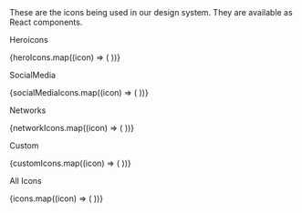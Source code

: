


<Meta title="Styles/Icons" />

<Title>Icons</Title>
These are the icons being used in our design system. They are available as React components.

<Subtitle>Heroicons</Subtitle>

<IconGallery>
  {heroIcons.map((icon) => (
    <IconItem key={icon} name={icon}>
      <Icon type={icon} />
    </IconItem>
  ))}
</IconGallery>

<Subtitle>SocialMedia</Subtitle>

<IconGallery>
  {socialMediaIcons.map((icon) => (
    <IconItem key={icon} name={icon}>
      <Icon type={icon} />
    </IconItem>
  ))}
</IconGallery>

<Subtitle>Networks</Subtitle>

<IconGallery>
  {networkIcons.map((icon) => (
    <IconItem key={icon} name={icon}>
      <Icon type={icon} />
    </IconItem>
  ))}
</IconGallery>

<Subtitle>Custom</Subtitle>

<IconGallery>
  {customIcons.map((icon) => (
    <IconItem key={icon} name={icon}>
      <Icon type={icon} />
    </IconItem>
  ))}
</IconGallery>

<Subtitle>All Icons</Subtitle>

<IconGallery>
  {icons.map((icon) => (
    <IconItem key={icon} name={icon}>
      <Icon type={icon} />
    </IconItem>
  ))}
</IconGallery>

